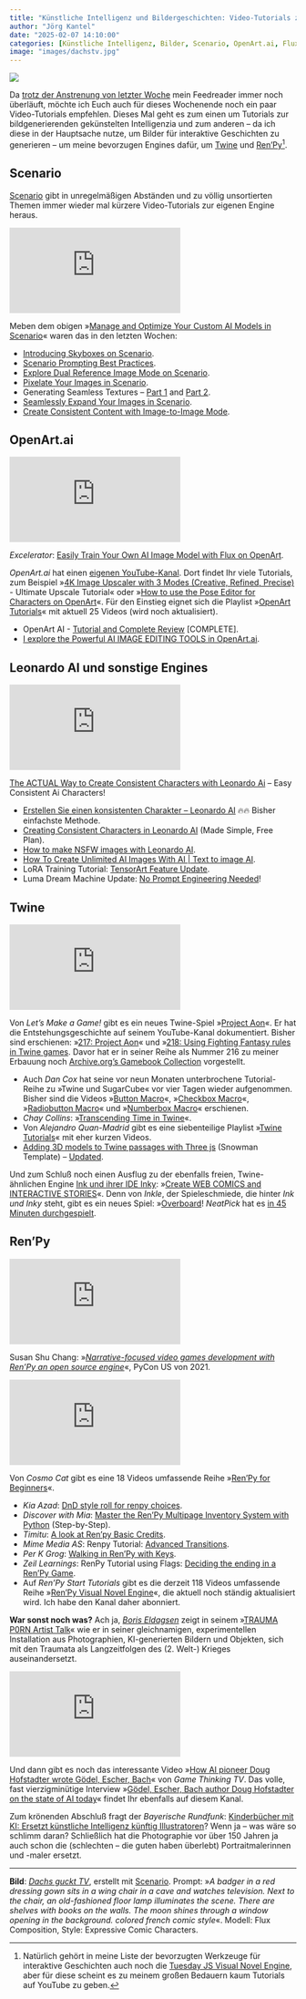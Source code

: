 ```yaml
---
title: "Künstliche Intelligenz und Bildergeschichten: Video-Tutorials zum Wochenende"
author: "Jörg Kantel"
date: "2025-02-07 14:10:00"
categories: [Künstliche Intelligenz, Bilder, Scenario, OpenArt.ai, Flux.1, Leonardo AI, Interactive Fiction, RenPy, Python, Twine]
image: "images/dachstv.jpg"
---
```


[![](images/dachstv-b.jpg)](https://www.flickr.com/photos/schockwellenreiter/54312222406/)

Da [trotz der Anstrenung von letzter Woche](https://kantel.github.io/posts/2025013101_video_tutorials/) mein Feedreader immer noch überläuft, möchte ich Euch auch für dieses Wochenende noch ein paar Video-Tutorials empfehlen. Dieses Mal geht es zum einen um Tutorials zur bildgenerierenden gekünstelten Intelligenzia und zum anderen -- da ich diese in der Hauptsache nutze, um Bilder für interaktive Geschichten zu generieren -- um  meine bevorzugen Engines dafür, um [Twine](http://cognitiones.kantel-chaos-team.de/multimedia/spieleprogrammierung/twine2.html) und [Ren'Py](http://cognitiones.kantel-chaos-team.de/multimedia/spieleprogrammierung/renpy.html)[^1].

[^1]: Natürlich gehört in meine Liste der bevorzugten Werkzeuge für interaktive Geschichten auch noch die [Tuesday JS Visual Novel Engine](http://cognitiones.kantel-chaos-team.de/multimedia/spieleprogrammierung/tuesdayjs.html), aber für diese scheint es zu meinem großen Bedauern kaum Tutorials auf YouTube zu geben.

## Scenario

[Scenario](http://cognitiones.kantel-chaos-team.de/technikgeschichte/rechnerundnetze/scenario.html) gibt in unregelmäßigen Abständen und zu völlig unsortierten Themen immer wieder mal kürzere Video-Tutorials zur eigenen Engine heraus.

<iframe class="if16_9" src="https://www.youtube.com/embed/GXdlhTPj6Lc?si=E0402l7zdNLci2u1" title="YouTube video player" frameborder="0" allow="accelerometer; autoplay; clipboard-write; encrypted-media; gyroscope; picture-in-picture; web-share" referrerpolicy="strict-origin-when-cross-origin" allowfullscreen></iframe>

Meben dem obigen »[Manage and Optimize Your Custom AI Models in Scenario](https://www.youtube.com/watch?v=GXdlhTPj6Lc)« waren das in den letzten Wochen:

- [Introducing Skyboxes on Scenario](https://www.youtube.com/watch?v=2zbjyTAqP1o&list=WL).
- [Scenario Prompting Best Practices](https://www.youtube.com/watch?v=uztCBQzWI-E).
- [Explore Dual Reference Image Mode on Scenario](https://www.youtube.com/watch?v=WcYHKy6f_bs).
- [Pixelate Your Images in Scenario](https://www.youtube.com/watch?v=MFkITxCaH30).
- Generating Seamless Textures -- [Part 1](https://www.youtube.com/watch?v=hsvWcT1n-YI) and [Part 2](https://www.youtube.com/watch?v=MGzvS8-Pags).
- [Seamlessly Expand Your Images in Scenario](https://www.youtube.com/watch?v=rVLKjjwBIhI).
- [Create Consistent Content with Image-to-Image Mode](https://www.youtube.com/watch?v=dX4ADlMY-8Q).


## OpenArt.ai

<iframe class="if16_9" src="https://www.youtube.com/embed/k4xlqrHWGmM?si=0EuBvyKKcaa2whTt" title="YouTube video player" frameborder="0" allow="accelerometer; autoplay; clipboard-write; encrypted-media; gyroscope; picture-in-picture; web-share" referrerpolicy="strict-origin-when-cross-origin" allowfullscreen></iframe>

*Excelerator*: [Easily Train Your Own AI Image Model with Flux on OpenArt](https://www.youtube.com/watch?v=k4xlqrHWGmM).

*OpenArt.ai* hat einen [eigenen YouTube-Kanal](https://www.youtube.com/@openart_ai). Dort findet Ihr viele Tutorials, zum Beispiel »[4K Image Upscaler with 3 Modes (Creative, Refined, Precise)](https://www.youtube.com/watch?v=nuhJih8pRl0) - Ultimate Upscale Tutorial« oder »[How to use the Pose Editor for Characters on OpenArt](https://www.youtube.com/watch?v=SY28s_omVxw)«. Für den Einstieg eignet sich die Playlist »[OpenArt Tutorials](https://www.youtube.com/playlist?list=PL8rr1SSHW3sm39rfmjiguKLUKhMcmB82N)« mit aktuell 25 Videos (wird noch aktualisiert).

- OpenArt AI - [Tutorial and Complete Review](https://www.youtube.com/watch?v=MjtDMKAvMN8) [COMPLETE].
- [I explore the Powerful AI IMAGE EDITING TOOLS in OpenArt.ai](https://www.youtube.com/watch?v=o_jN3I4oIfE).

## Leonardo AI und sonstige Engines

<iframe class="if16_9" src="https://www.youtube.com/embed/Fyd2G7IP0GQ?si=JC-s87Mumwf9cIdl" title="YouTube video player" frameborder="0" allow="accelerometer; autoplay; clipboard-write; encrypted-media; gyroscope; picture-in-picture; web-share" referrerpolicy="strict-origin-when-cross-origin" allowfullscreen></iframe>

[The ACTUAL Way to Create Consistent Characters with Leonardo Ai](https://www.youtube.com/watch?v=Fyd2G7IP0GQ) -- Easy Consistent Ai Characters!

- [Erstellen Sie einen konsistenten Charakter – Leonardo AI](https://www.youtube.com/watch?v=6XEfvospqYo) 🔥🔥 Bisher einfachste Methode.
- [Creating Consistent Characters in Leonardo AI](https://www.youtube.com/watch?v=m0GcqbV5BV4) (Made Simple, Free Plan).
- [How to make NSFW images with Leonardo AI](https://www.youtube.com/watch?v=HAQfks97cls).
- [How To Create Unlimited AI Images With AI | Text to image AI](https://www.youtube.com/watch?v=89w8rfyWDec).
- LoRA Training Tutorial: [TensorArt Feature Update](https://www.youtube.com/watch?v=Fo_x6XUhECg).
- Luma Dream Machine Update: [No Prompt Engineering Needed](https://www.youtube.com/watch?v=pZUelsi3D4M)!

## Twine

<iframe class="if16_9" src="https://www.youtube.com/embed/hmAvZnYAy5w?si=ELk_Rb8L4uCOXUbF" title="YouTube video player" frameborder="0" allow="accelerometer; autoplay; clipboard-write; encrypted-media; gyroscope; picture-in-picture; web-share" referrerpolicy="strict-origin-when-cross-origin" allowfullscreen></iframe>

Von *Let's Make a Game!* gibt es ein neues Twine-Spiel »[Project Aon](https://projectaon.org/)«. Er hat die Entstehungsgeschichte auf seinem YouTube-Kanal dokumentiert. Bisher sind erschienen: »[217: Project Aon](https://www.youtube.com/watch?v=hmAvZnYAy5w)« und »[218: Using Fighting Fantasy rules in Twine games](https://www.youtube.com/watch?v=3ZfR08fQnNM). Davor hat er in seiner Reihe als Nummer 216 zu meiner Erbauung noch [Archive.org's Gamebook Collection](https://www.youtube.com/watch?v=ScYoESxSZCE) vorgestellt.

- Auch *Dan Cox* hat seine vor neun Monaten unterbrochene Tutorial-Reihe zu »Twine und SugarCube« vor vier Tagen wieder aufgenommen. Bisher sind die Videos »[Button Macro](https://www.youtube.com/watch?v=VvjTZ5oOfhk)«, »[Checkbox Macro](https://www.youtube.com/watch?v=fA4MPGOib24)«, »[Radiobutton Macro](https://www.youtube.com/watch?v=DG2ivI4YdKU)« und »[Numberbox Macro](https://www.youtube.com/watch?v=Nj3XdZYqhik)« erschienen.
- *Chay Collins*: »[Transcending Time in Twine](https://www.youtube.com/watch?v=ALSli4hzlKA)«.
- Von *Alejandro Quan-Madrid* gibt es eine siebenteilige Playlist »[Twine Tutorials](https://www.youtube.com/playlist?list=PLuPOIXwQwZKyMnFmv-bBTkg3vnEPOOpHr)« mit eher kurzen Videos.
- [Adding 3D models to Twine passages with Three js](https://www.youtube.com/watch?v=r3xNfIoYCyM) (Snowman Template) – [Updated](https://www.youtube.com/watch?v=TIsGbC2QK00).

Und zum Schluß noch einen Ausflug zu der ebenfalls freien, Twine-ähnlichen Engine [Ink und ihrer IDE Inky](http://cognitiones.kantel-chaos-team.de/multimedia/spieleprogrammierung/inkle.html): »[Create WEB COMICS and INTERACTIVE STORIES](https://www.youtube.com/watch?v=WEu7MaasdEo)«. Denn von *Inkle*, der Spieleschmiede, die hinter *Ink und Inky* steht, gibt es ein neues Spiel: »[Overboard](https://www.inklestudios.com/overboard/)! *NeatPick* hat es [in 45 Minuten durchgespielt](https://www.youtube.com/watch?v=Y8F1G9GDyEs).


## Ren'Py

<iframe class="if16_9" src="https://www.youtube.com/embed/RmJpnAvcjrA?si=FRXucstFro6mIPZg" title="YouTube video player" frameborder="0" allow="accelerometer; autoplay; clipboard-write; encrypted-media; gyroscope; picture-in-picture; web-share" referrerpolicy="strict-origin-when-cross-origin" allowfullscreen></iframe>

Susan Shu Chang: »*[Narrative-focused video games development with Ren'Py an open source engine](https://www.youtube.com/watch?v=RmJpnAvcjrA)*«, PyCon US von 2021.

<iframe class="if16_9" src="https://www.youtube.com/embed/75NtGaBys-o?si=cV399TugpHdS9DmZ" title="YouTube video player" frameborder="0" allow="accelerometer; autoplay; clipboard-write; encrypted-media; gyroscope; picture-in-picture; web-share" referrerpolicy="strict-origin-when-cross-origin" allowfullscreen></iframe>

Von *Cosmo Cat* gibt es eine 18 Videos umfassende Reihe »[Ren'Py for Beginners](https://www.youtube.com/playlist?list=PL9xdFa4m3yaVaZNCFPBvpJZBn24CiCoiP)«.

- *Kia Azad*: [DnD style roll for renpy choices](https://www.youtube.com/watch?v=E5urehtQTNQ).
- *Discover with Mia*: [Master the Ren'Py Multipage Inventory System with Python](https://www.youtube.com/watch?v=eOtjvoICkFE) (Step-by-Step).
- *Timitu*: [A look at Ren'py Basic Credits](https://www.youtube.com/watch?v=30BPMkTRnTY).
- *Mime Media AS*: Renpy Tutorial: [Advanced Transitions](https://www.youtube.com/watch?v=RN7oYhWyh2U).
- *Per K Grog*: [Walking in Ren'Py with Keys](https://www.youtube.com/watch?v=Crocyzt3Ivo).
- *Zeil Learnings*: RenPy Tutorial using Flags: [Deciding the ending in a Ren'Py Game](https://www.youtube.com/watch?v=j0N_gSyJMHw).
- Auf *Ren'Py Start Tutorials* gibt es die derzeit 118 Videos umfassende Reihe »[Ren'Py Visual Novel Engine](https://www.youtube.com/playlist?list=PL0WLCTtC1EYUibimxDGhkPQin7bo39PlV)«, die aktuell noch ständig aktualisiert wird. Ich habe den Kanal daher abonniert.

**War sonst noch was?** Ach ja, *[Boris Eldagsen](https://de.wikipedia.org/wiki/Boris_Eldagsen)* zeigt in seinem »[TRAUMA P0RN Artist Talk](https://www.youtube.com/watch?v=0XB-omD8Pls)« wie er in seiner gleichnamigen, experimentellen Installation aus Photographien, KI-generierten Bildern und Objekten, sich mit den Traumata als Langzeitfolgen des (2. Welt-) Krieges auseinandersetzt.

<iframe class="if16_9" src="https://www.youtube.com/embed/JYZcHSqqxtg?si=obS70sJaaVIp3aXW" title="YouTube video player" frameborder="0" allow="accelerometer; autoplay; clipboard-write; encrypted-media; gyroscope; picture-in-picture; web-share" referrerpolicy="strict-origin-when-cross-origin" allowfullscreen></iframe>

Und dann gibt es noch das interessante Video »[How AI pioneer Doug Hofstadter wrote Gödel, Escher, Bach](https://www.youtube.com/watch?v=JYZcHSqqxtg)« von *Game Thinking TV*. Das volle, fast vierzigminütige Interview »[Gödel, Escher, Bach author Doug Hofstadter on the state of AI today](https://www.youtube.com/watch?v=R6e08RnJyxo)« findet Ihr ebenfalls auf diesem Kanal.

Zum krönenden Abschluß fragt der *Bayerische Rundfunk*: [Kinderbücher mit KI: Ersetzt künstliche Intelligenz künftig Illustratoren](https://www.youtube.com/watch?v=kLexLoLq7uw)? Wenn ja -- was wäre so schlimm daran? Schließlich hat die Photographie vor über 150 Jahren ja auch schon die (schlechten -- die guten haben überlebt) Portraitmalerinnen und -maler ersetzt.

---

**Bild**: *[Dachs guckt TV](https://www.flickr.com/photos/schockwellenreiter/54312222406/)*, erstellt mit [Scenario](http://cognitiones.kantel-chaos-team.de/technikgeschichte/rechnerundnetze/scenario.html). Prompt: »*A badger in a red dressing gown sits in a wing chair in a cave and watches television. Next to the chair, an old-fashioned floor lamp illuminates the scene. There are shelves with books on the walls. The moon shines through a window opening in the background. colored french comic style*«. Modell: Flux Composition, Style: Expressive Comic Characters.